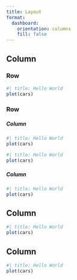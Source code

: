 ```yaml
---
title: Layout
format: 
  dashboard:
    orientation: columns
    fill: false
---
```


Column
-------------------------------------

### Row

```r
#| title: Hello World
plot(cars)
```

### Row

##### Column

```r
#| title: Hello World
plot(cars)
```

```r
#| title: Hello World
plot(cars)
```

##### Column

```r
#| title: Hello World
plot(cars)
```


Column
-------------------------------------

```r
#| title: Hello World
plot(cars)
```

Column
-------------------------------------


```r
#| title: Hello World
plot(cars)
```
